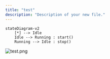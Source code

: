 ```yaml
---
title: "test"
description: "Description of your new file."
---
```


```mermaid
stateDiagram-v2
    [*] --> Idle
    Idle --> Running : start()
    Running --> Idle : stop()
```

![test.png](/images/test.png)